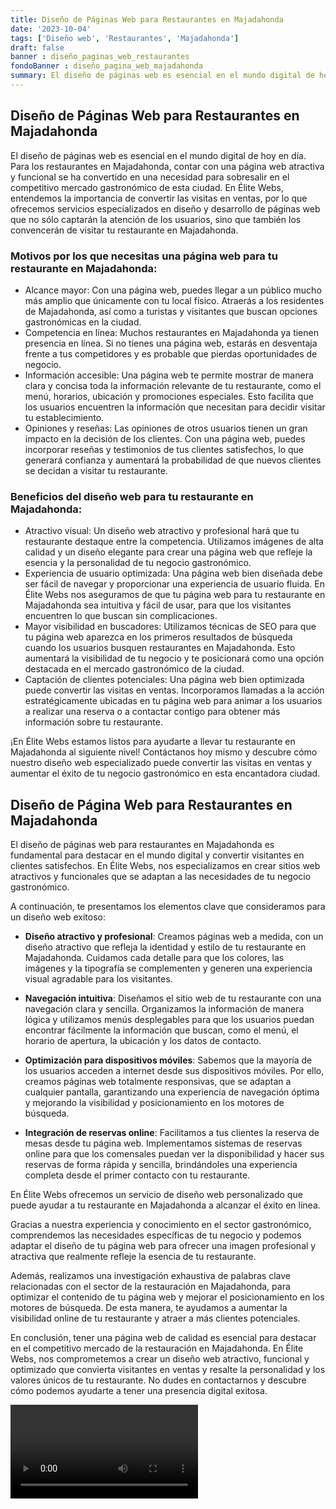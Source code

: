 ```yaml
---
title: Diseño de Páginas Web para Restaurantes en Majadahonda
date: '2023-10-04'
tags: ['Diseño web', 'Restaurantes', 'Majadahonda']
draft: false
banner : diseño_paginas_web_restaurantes
fondoBanner : diseño_pagina_web_majadahonda
summary: El diseño de páginas web es esencial en el mundo digital de hoy en día. Para los restaurantes en Majadahonda, contar con una página web atractiva y funcional se ha convertido en una necesidad para sobresalir en el competitivo mercado gastronómico de esta ciudad. En Élite Webs, entendemos la importancia de convertir las visitas en ventas, por lo que ofrecemos servicios especializados en diseño y desarrollo de páginas web que no sólo captarán la atención de los usuarios, sino que también los convencerán de visitar tu restaurante en Majadahonda.
---
```


## Diseño de Páginas Web para Restaurantes en Majadahonda

El diseño de páginas web es esencial en el mundo digital de hoy en día. Para los restaurantes en Majadahonda, contar con una página web atractiva y funcional se ha convertido en una necesidad para sobresalir en el competitivo mercado gastronómico de esta ciudad. En Élite Webs, entendemos la importancia de convertir las visitas en ventas, por lo que ofrecemos servicios especializados en diseño y desarrollo de páginas web que no sólo captarán la atención de los usuarios, sino que también los convencerán de visitar tu restaurante en Majadahonda.

### Motivos por los que necesitas una página web para tu restaurante en Majadahonda:
- Alcance mayor: Con una página web, puedes llegar a un público mucho más amplio que únicamente con tu local físico. Atraerás a los residentes de Majadahonda, así como a turistas y visitantes que buscan opciones gastronómicas en la ciudad.
- Competencia en línea: Muchos restaurantes en Majadahonda ya tienen presencia en línea. Si no tienes una página web, estarás en desventaja frente a tus competidores y es probable que pierdas oportunidades de negocio.
- Información accesible: Una página web te permite mostrar de manera clara y concisa toda la información relevante de tu restaurante, como el menú, horarios, ubicación y promociones especiales. Esto facilita que los usuarios encuentren la información que necesitan para decidir visitar tu establecimiento.
- Opiniones y reseñas: Las opiniones de otros usuarios tienen un gran impacto en la decisión de los clientes. Con una página web, puedes incorporar reseñas y testimonios de tus clientes satisfechos, lo que generará confianza y aumentará la probabilidad de que nuevos clientes se decidan a visitar tu restaurante.

### Beneficios del diseño web para tu restaurante en Majadahonda:
- Atractivo visual: Un diseño web atractivo y profesional hará que tu restaurante destaque entre la competencia. Utilizamos imágenes de alta calidad y un diseño elegante para crear una página web que refleje la esencia y la personalidad de tu negocio gastronómico.
- Experiencia de usuario optimizada: Una página web bien diseñada debe ser fácil de navegar y proporcionar una experiencia de usuario fluida. En Élite Webs nos aseguramos de que tu página web para tu restaurante en Majadahonda sea intuitiva y fácil de usar, para que los visitantes encuentren lo que buscan sin complicaciones.
- Mayor visibilidad en buscadores: Utilizamos técnicas de SEO para que tu página web aparezca en los primeros resultados de búsqueda cuando los usuarios busquen restaurantes en Majadahonda. Esto aumentará la visibilidad de tu negocio y te posicionará como una opción destacada en el mercado gastronómico de la ciudad.
- Captación de clientes potenciales: Una página web bien optimizada puede convertir las visitas en ventas. Incorporamos llamadas a la acción estratégicamente ubicadas en tu página web para animar a los usuarios a realizar una reserva o a contactar contigo para obtener más información sobre tu restaurante.

¡En Élite Webs estamos listos para ayudarte a llevar tu restaurante en Majadahonda al siguiente nivel! Contáctanos hoy mismo y descubre cómo nuestro diseño web especializado puede convertir las visitas en ventas y aumentar el éxito de tu negocio gastronómico en esta encantadora ciudad.

<GifSeo />

<Cta />

## Diseño de Página Web para Restaurantes en Majadahonda

El diseño de páginas web para restaurantes en Majadahonda es fundamental para destacar en el mundo digital y convertir visitantes en clientes satisfechos. En Élite Webs, nos especializamos en crear sitios web atractivos y funcionales que se adaptan a las necesidades de tu negocio gastronómico. 

A continuación, te presentamos los elementos clave que consideramos para un diseño web exitoso:

- **Diseño atractivo y profesional**: Creamos páginas web a medida, con un diseño atractivo que refleja la identidad y estilo de tu restaurante en Majadahonda. Cuidamos cada detalle para que los colores, las imágenes y la tipografía se complementen y generen una experiencia visual agradable para los visitantes.

- **Navegación intuitiva**: Diseñamos el sitio web de tu restaurante con una navegación clara y sencilla. Organizamos la información de manera lógica y utilizamos menús desplegables para que los usuarios puedan encontrar fácilmente la información que buscan, como el menú, el horario de apertura, la ubicación y los datos de contacto.

- **Optimización para dispositivos móviles**: Sabemos que la mayoría de los usuarios acceden a internet desde sus dispositivos móviles. Por ello, creamos páginas web totalmente responsivas, que se adaptan a cualquier pantalla, garantizando una experiencia de navegación óptima y mejorando la visibilidad y posicionamiento en los motores de búsqueda.

- **Integración de reservas online**: Facilitamos a tus clientes la reserva de mesas desde tu página web. Implementamos sistemas de reservas online para que los comensales puedan ver la disponibilidad y hacer sus reservas de forma rápida y sencilla, brindándoles una experiencia completa desde el primer contacto con tu restaurante.

En Élite Webs ofrecemos un servicio de diseño web personalizado que puede ayudar a tu restaurante en Majadahonda a alcanzar el éxito en línea. 

Gracias a nuestra experiencia y conocimiento en el sector gastronómico, comprendemos las necesidades específicas de tu negocio y podemos adaptar el diseño de tu página web para ofrecer una imagen profesional y atractiva que realmente refleje la esencia de tu restaurante.

Además, realizamos una investigación exhaustiva de palabras clave relacionadas con el sector de la restauración en Majadahonda, para optimizar el contenido de tu página web y mejorar el posicionamiento en los motores de búsqueda. De esta manera, te ayudamos a aumentar la visibilidad online de tu restaurante y atraer a más clientes potenciales.

En conclusión, tener una página web de calidad es esencial para destacar en el competitivo mercado de la restauración en Majadahonda. En Élite Webs, nos comprometemos a crear un diseño web atractivo, funcional y optimizado que convierta visitantes en ventas y resalte la personalidad y los valores únicos de tu restaurante. No dudes en contactarnos y descubre cómo podemos ayudarte a tener una presencia digital exitosa.

<Video />

<CtaBot job='Restaurantes' city='Majadahonda'/>

<Gmaps query='Majadahonda+españa+maps' />